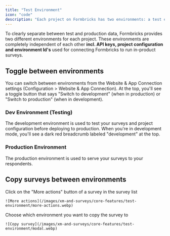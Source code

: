 ```yaml
---
title: "Test Environment"
icon: "code"
description: "Each project on Formbricks has two environments: a test environment and a production environment. The test environment is used to test your surveys through before they are sent out to your customers."
---
```


To clearly separate between test and production data, Formbricks provides two different environments for each project. These environments are completely independent of each other **incl. API keys, project configuration and environment Id's** used for connecting Formbricks to run in-product surveys.

## Toggle between environments

You can switch between environments from the Website & App Connection settings (Configuration > Website & App Connection). At the top, you'll see a toggle button that says "Switch to development" (when in production) or "Switch to production" (when in development).


### Dev Environment (Testing)

The development environment is used to test your surveys and project configuration before deploying to production. When you're in development mode, you'll see a dark red breadcrumb labeled "development" at the top.


### Production Environment

The production environment is used to serve your surveys to your respondents.

## Copy surveys between environments

<Steps>
  <Step title="Click More Actions">
    Click on the "More actions" button of a survey in the survey list
    
    ![More actions](/images/xm-and-surveys/core-features/test-environment/more-actions.webp)
  </Step>

  <Step title="Select Target Environment">
    Choose which environment you want to copy the survey to
    
    ![Copy survey](/images/xm-and-surveys/core-features/test-environment/modal.webp)
  </Step>
</Steps>
